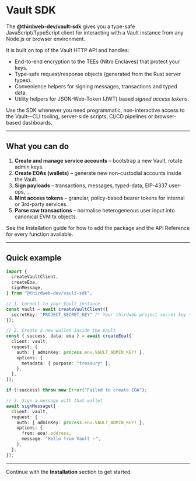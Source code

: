 # Vault SDK

The **@thirdweb-dev/vault-sdk** gives you a type-safe JavaScript/TypeScript client for interacting with a Vault instance from any Node.js or browser environment.

It is built on top of the Vault HTTP API and handles:

- End-to-end encryption to the TEEs (Nitro Enclaves) that protect your keys.
- Type-safe request/response objects (generated from the Rust server types).
- Convenience helpers for signing messages, transactions and typed data.
- Utility helpers for JSON-Web-Token (JWT) based _signed access tokens_.

Use the SDK whenever you need programmatic, non-interactive access to the Vault—CLI tooling, server-side scripts, CI/CD pipelines or browser-based dashboards.

---

## What you can do

1. **Create and manage service accounts** – bootstrap a new Vault, rotate admin keys.
2. **Create EOAs (wallets)** – generate new non-custodial accounts inside the Vault.
3. **Sign payloads** – transactions, messages, typed-data, EIP-4337 user-ops, …
4. **Mint access tokens** – granular, policy-based bearer tokens for internal or 3rd-party services.
5. **Parse raw transactions** – normalise heterogeneous user input into canonical EVM tx objects.

See the Installation guide for how to add the package and the API Reference for every function available.

---

## Quick example

```ts
import {
  createVaultClient,
  createEoa,
  signMessage,
} from "@thirdweb-dev/vault-sdk";

// 1. Connect to your Vault instance
const vault = await createVaultClient({
  secretKey: "PROJECT_SECRET_KEY" /* Your thirdweb project secret key */,
});

// 2. Create a new wallet inside the Vault
const { success, data: eoa } = await createEoa({
  client: vault,
  request: {
    auth: { adminKey: process.env.VAULT_ADMIN_KEY! },
    options: {
      metadata: { purpose: "treasury" },
    },
  },
});

if (!success) throw new Error("Failed to create EOA");

// 3. Sign a message with that wallet
await signMessage({
  client: vault,
  request: {
    auth: { adminKey: process.env.VAULT_ADMIN_KEY! },
    options: {
      from: eoa!.address,
      message: "Hello from Vault ✨",
    },
  },
});
```

---

Continue with the **Installation** section to get started.

